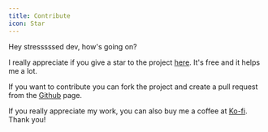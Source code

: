 ```yaml
---
title: Contribute
icon: Star
---
```


Hey stresssssed dev, how's going on?

I really appreciate if you give a star to the project [here](https://github.com/RossiFire/randomui). It's free and it helps me a lot.

If you want to contribute you can fork the project and create a pull request from the [Github](https://github.com/RossiFire/randomui) page.


If you really appreciate my work, you can also buy me a coffee at [Ko-fi](https://ko-fi.com/dnadaniele). Thank you!


